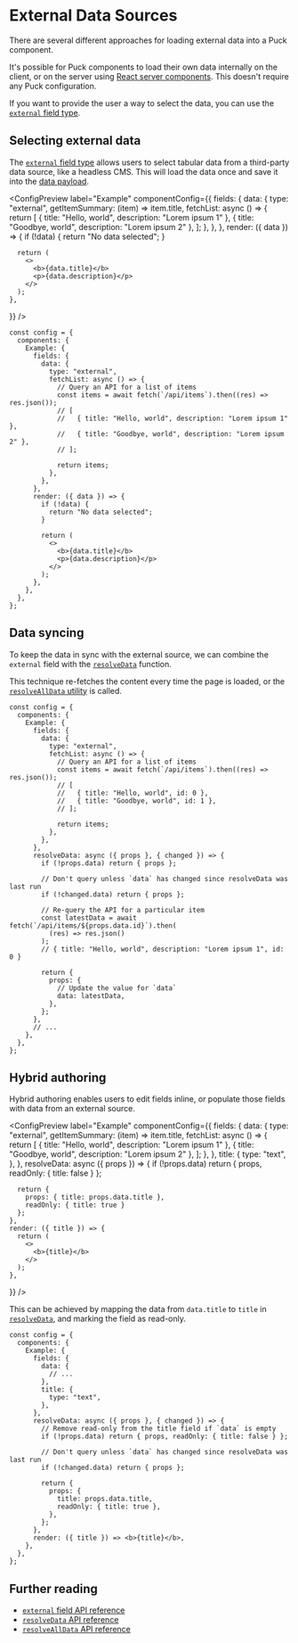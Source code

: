 
# External Data Sources

There are several different approaches for loading external data into a Puck component.

It's possible for Puck components to load their own data internally on the client, or on the server using [React server components](/docs/integrating-puck/server-components). This doesn't require any Puck configuration.

If you want to provide the user a way to select the data, you can use the [`external` field type](/docs/api-reference/configuration/fields/external).

## Selecting external data

The [`external` field type](/docs/api-reference/configuration/fields/external) allows users to select tabular data from a third-party data source, like a headless CMS. This will load the data once and save it into the [data payload](/docs/api-reference/data).

<ConfigPreview
  label="Example"
  componentConfig={{
    fields: {
      data: {
        type: "external",
        getItemSummary: (item) => item.title,
        fetchList: async () => {
          return [
            { title: "Hello, world", description: "Lorem ipsum 1" },
            { title: "Goodbye, world", description: "Lorem ipsum 2" },
          ];
        },
      },
    },
    render: ({ data }) => {
      if (!data) {
        return "No data selected";
      }

      return (
        <>
          <b>{data.title}</b>
          <p>{data.description}</p>
        </>
      );
    },

}}
/>

```tsx {5-17} copy
const config = {
  components: {
    Example: {
      fields: {
        data: {
          type: "external",
          fetchList: async () => {
            // Query an API for a list of items
            const items = await fetch(`/api/items`).then((res) => res.json());
            // [
            //   { title: "Hello, world", description: "Lorem ipsum 1" },
            //   { title: "Goodbye, world", description: "Lorem ipsum 2" },
            // ];

            return items;
          },
        },
      },
      render: ({ data }) => {
        if (!data) {
          return "No data selected";
        }

        return (
          <>
            <b>{data.title}</b>
            <p>{data.description}</p>
          </>
        );
      },
    },
  },
};
```

## Data syncing

To keep the data in sync with the external source, we can combine the `external` field with the [`resolveData`](/docs/api-reference/configuration/component-config#resolvedatadata-params) function.

This technique re-fetches the content every time the page is loaded, or the [`resolveAllData` utility](/docs/api-reference/functions/resolve-all-data) is called.

```tsx showLineNumbers {19-37} /id: 0/1 /id: 1/ copy
const config = {
  components: {
    Example: {
      fields: {
        data: {
          type: "external",
          fetchList: async () => {
            // Query an API for a list of items
            const items = await fetch(`/api/items`).then((res) => res.json());
            // [
            //   { title: "Hello, world", id: 0 },
            //   { title: "Goodbye, world", id: 1 },
            // ];

            return items;
          },
        },
      },
      resolveData: async ({ props }, { changed }) => {
        if (!props.data) return { props };

        // Don't query unless `data` has changed since resolveData was last run
        if (!changed.data) return { props };

        // Re-query the API for a particular item
        const latestData = await fetch(`/api/items/${props.data.id}`).then(
          (res) => res.json()
        );
        // { title: "Hello, world", description: "Lorem ipsum 1", id: 0 }

        return {
          props: {
            // Update the value for `data`
            data: latestData,
          },
        };
      },
      // ...
    },
  },
};
```

## Hybrid authoring

Hybrid authoring enables users to edit fields inline, or populate those fields with data from an external source.

<ConfigPreview
  label="Example"
  componentConfig={{
    fields: {
      data: {
        type: "external",
        getItemSummary: (item) => item.title,
        fetchList: async () => {
          return [
            { title: "Hello, world", description: "Lorem ipsum 1" },
            { title: "Goodbye, world", description: "Lorem ipsum 2" },
          ];
        },
      },
      title: {
        type: "text",
      },
    },
    resolveData: async ({ props }) => {
      if (!props.data) return { props,  readOnly: { title: false } };

      return {
        props: { title: props.data.title },
        readOnly: { title: true }
      };
    },
    render: ({ title }) => {
      return (
        <>
          <b>{title}</b>
        </>
      );
    },

}}
/>

This can be achieved by mapping the data from `data.title` to `title` in [`resolveData`](/docs/api-reference/configuration/component-config#resolvedatadata-params), and marking the field as read-only.

```tsx showLineNumbers {21,22} copy
const config = {
  components: {
    Example: {
      fields: {
        data: {
          // ...
        },
        title: {
          type: "text",
        },
      },
      resolveData: async ({ props }, { changed }) => {
        // Remove read-only from the title field if `data` is empty
        if (!props.data) return { props, readOnly: { title: false } };

        // Don't query unless `data` has changed since resolveData was last run
        if (!changed.data) return { props };

        return {
          props: {
            title: props.data.title,
            readOnly: { title: true },
          },
        };
      },
      render: ({ title }) => <b>{title}</b>,
    },
  },
};
```

## Further reading

- [`external` field API reference](/docs/api-reference/configuration/fields/external)
- [`resolveData` API reference](/docs/api-reference/configuration/component-config#resolvedatadata-params)
- [`resolveAllData` API reference](/docs/api-reference/functions/resolve-all-data)

<div id="puck-portal-root" />
